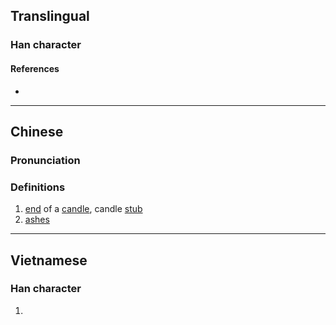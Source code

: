 {{character info/new}}
==Translingual==

===Han character===
{{Han char|rn=86|rad=火|as=05|sn=9|four=|canj=FOPD|ids=⿰火㐌}}

====References====
* {{Han ref|kx=0668.150|dkj=18944|hdz=32196.030|uh=70A7|ud=28839}}

----

==Chinese==
{{zh-forms}}

===Pronunciation===
{{zh-pron
|m=xiè
|c=ce2,ce5,se3
|mc=
|oc=
|ma=
|cat=n
}}

===Definitions===
{{zh-hanzi}}

# [[end]] of a [[candle]], candle [[stub]]
# [[ashes]]

----

==Vietnamese==

===Han character===
{{vi-readings|rs=火05| hanviet = đả}}

# {{rfdef|vi|sort=火05}}
